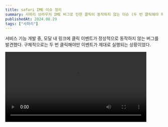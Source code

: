 ```yaml
---
title: safari IME 이슈 정리
summary: 사파리 브라우저 IME 버그로 인한 클릭이 동작하지 않는 이슈 (두 번 클릭해야 하는 이슈)
publishedAt: 2024.08.29
tags: ["사파리"]
---
```

서비스 기능 개발 중, 모달 내 링크에 클릭 이벤트가 정상적으로 동작하지 않는 버그를 발견했다. 구체적으로는 두 번 클릭해야만 이벤트가 제대로 실행되는 상황이었다.

<video src="/videos/사파리-클릭-이슈.mp4" width="450px" height="auto" alt="사파리 클릭 이슈 테스트 영상" controls className="mx-auto"/>

결론부터 말하면 해결하지는 못했다. 하지만 비슷한 문제를 겪고 있는 개발자들에게 참고가 될 수 있도록, 트러블슈팅 과정을 기록으로 남긴다.

### 첫번째 시도

처음에는 사파리에서 클릭이 동작하지 않는 문제라고 생각하고, 관련 내용을 검색해보다가 `mousedown` 이벤트에서 디바운싱을 걸어 `click` 이벤트를 발생시키는 방법을 시도했다. 
```typescript
const handleClick = debounce(()=>{
    // 실행할 이벤트
})

const handleMouseDown =(e)=> {
    e.currentTarget.click()
}

<Link onMouseDown={handleMouseDown} onClick={handleClick} />
```

해결한 줄 알았으나 정확하게 어느 사파리 버전에서 해당 이슈가 발생하는지 파악하지 못했고 여전히 이슈는 재현되고 있었다.

### 두번째 시도
그래서 다른방법으로 디버깅을 시도해보기로 했다. 우선 input 입력관련 문제가 있을거라 추측해서 관련내용으로 다시 찾아보니 composing 관련 문제라고 생각해서 `isComposing`을 체크하는 로직을 추가해보기로 했다.

[isComposing이란?](https://developer.mozilla.org/en-US/docs/Web/API/InputEvent/isComposing) input 이벤트에서 compositionStart, compositionEnd 상태를 나타내는 불린값이다.

```typescript
const handleKeyDown = (e) => {
  if (e.nativeEvent.isComposing) return;
};
```

해당 방법도 효과가 없었다.

### 세번째 시도

composition 이벤트와 관련이 있을것이라 추측되어 관련 내용으로 검색해보니 [IME](https://ko.wikipedia.org/wiki/%EC%9E%85%EB%A0%A5%EA%B8%B0)에 대해 찾아보게 되었다.
> 입력기 또는 입력 방식 편집기(input method editor, IME)는 한글, 한자처럼 컴퓨터 자판에 있는 글자보다 수가 더 많은 문자를 계산하거나 조합하여 입력해 주는 시스템 소프트웨어이다.

해당 내용을 보고 다시 디버깅을 해보니 영문입력시에는 해당 현상이 발생하지 않는다는걸 알게됐다. 그리고 크롬과 다르게 사파리에선 한글로 input을 입력하고 link를 누르면 compositionEnd 이벤트가 트리거되고 이후 클릭 이벤트 전파가 발생하지 않았다.

그렇다면 미리 `compositionEnd`를 실행시켜주면 되지 않을까? 하는 아이디어가 떠올랐다. 🧐

그래서 input을 입력하면 디바운싱으로 마지막에 blur를 실행시켜주면 될거라 생각해서 hiddenInput을 만들고 focus를 hiddenInput으로 이동시켜 blur를 실행시키고 다시 원래 input으로 focus를 시켜주는 방법을 적용해봤다. 여기에 입력속도보다 긴 타이밍인 500ms 정도의 디바운스를 걸어서 해결한 듯 보였다..

그러나 500ms라고 정한 그 타이밍을 특정 기준으로 설정하기도 어려울 뿐더러 사용자의 입력 속도가 디바운스 타이밍보다 긴 경우엔 한글이 잘리는 현상이 있었다.
`ex) 강아지 => ㄱㅏㅇㅇㅏㅈㅣ`


### 네번째 시도

그래서 마지막으로 `compositionStart`, `compositionUpdate`, `compositionEnd` 이벤트에 로그를 찍어보니 `compositionEnd` 이벤트는 글자 조합이 완성되어 **1. 다음 글자로 넘어가거나**, **2. 종결될 때 발생**하는 규칙을 찾았고 **end**가 실행되고 **start**가 실행되지 않는경우에 타이핑을 종결했다고 생각했다.

결국 end가 실행되고 곧바로 start가 실행되지 않는경우엔 blur 이벤트를 실행시키는 방법을 적용해보기로 했다.

```typescript

  const [compositionEndEventData, setCompositionEndEventData] = useState<CompositionEvent['data'] | null>(null);

  const { register } = useFormContext<FormValues>();
  const [blurTimeout, setBlurTimeout] = useState<NodeJS.Timeout | null>(null);

  const callbackRef = useCallback(
    (node: null | HTMLInputElement) => {
      const handleBlur = (node: HTMLInputElement) => {
        return new Promise((resolve) => {
          // blur 이벤트를 일정 시간 지연 후 실행
          const blurTimeout = setTimeout(() => {
            node.blur();
            resolve(true);
          }, 0);

          setBlurTimeout(blurTimeout);
        });
      };

      if (node) {
        ...
        node.addEventListener('blur', () => {
          if (compositionEndEventData !== null) {
            // 기존 compositionend 이벤트를 수동으로 트리거
            const compositionEndEvent = new CustomEvent('compositionend', {
              bubbles: true,
              cancelable: true,
              detail: compositionEndEventData, // 원래의 데이터를 포함
            });

            node.dispatchEvent(compositionEndEvent);

            // 데이터 초기화
            setCompositionEndEventData(null);
          }
          node.focus();
        });

        node.addEventListener('compositionend', async (event) => {
          event.stopImmediatePropagation();
          await handleBlur(node);
          setCompositionEndEventData(event.data);
        });
      }
    },
    [register, getValues]
  );
  

  return (
        ...
        <input
            ref={callbackRef}
            onCompositionStart={(e) => {
                if (blurTimeout) clearTimeout(blurTimeout);
            }}
        ...
        />
```

위 방법도 처음에 언급했듯이 이슈를 해결하지는 못했다.

---

### 정리

그래도 트러블슈팅을 해보면서 IME에 대해 알게되었고, composition 이벤트의 동작 과정과 방식 / 다양한 시각으로 접근해볼 경험이 되었다. 추후 더욱 개발지식을 쌓아서 해당 이슈도 해결할 수 있는 기회가 되면 좋을 것 같다.

